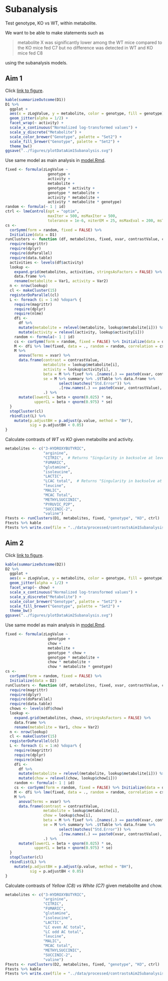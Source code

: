 # Subanalysis

Test genotype, KO vs WT, within metabolite.

We want to be able to make statements such as

> metabolite X was significantly lower among the WT mice compared to the KO
> mice fed C7 but no difference was detected in WT and KO mice fed C8

using the subanalysis models.


## Aim 1

Click [link to figure](../figures/plotDataAim1Subanalysis.svg).

```r
kable(summarizeOutcome(D1))
D1 %>%
  ggplot +
  aes(x = zLogValue, y = metabolite, color = genotype, fill = genotype) +
  geom_jitter(alpha = 1/2) +
  facet_wrap(~ activity) +
  scale_x_continuous("Normalized log-transformed values") +
  scale_y_discrete("Metabolite") +
  scale_color_brewer("Genotype", palette = "Set2") +
  scale_fill_brewer("Genotype", palette = "Set2") +
  theme_bw()
ggsave("../figures/plotDataAim1Subanalysis.svg")
```

Use same model as main analysis in [model.Rmd](model.Rmd).

```r
fixed <- formula(zLogValue ~
                   genotype +
                   activity +
                   metabolite +
                   genotype * activity +
                   genotype * metabolite +
                   activity * metabolite +
                   activity * metabolite * genotype)
random <- formula(~ 1 | id)
ctrl <- lmeControl(opt = "optim",
                   maxIter = 500, msMaxIter = 500,
                   tolerance = 1e-6, niterEM = 25, msMaxEval = 200, msTol = 1e-7)
cs <-
  corSymm(form = random, fixed = FALSE) %>%
  Initialize(data = D1)
runClusters <- function (df, metabolites, fixed, xvar, contrastValue, ctrl) {
  require(magrittr)
  require(dplyr)
  require(doParallel)
  require(data.table)
  activities <- levels(df$activity)
  lookup <-
    expand.grid(metabolites, activities, stringsAsFactors = FALSE) %>%
    data.frame %>%
    rename(metabolite = Var1, activity = Var2)
  n <- nrow(lookup)
  cl <- makeCluster(15)
  registerDoParallel(cl)
  L <- foreach (i = 1:n) %dopar% {
    require(magrittr)
    require(dplyr)
    require(nlme)
    dfi <-
      df %>%
      mutate(metabolite = relevel(metabolite, lookup$metabolite[i])) %>%
      mutate(activity = relevel(activity, lookup$activity[i]))
    random <- formula(~ 1 | id)
    cs <- corSymm(form = random, fixed = FALSE) %>% Initialize(data = dfi)
    M <- dfi %>% lme(fixed, data = ., random = random, correlation = cs, control = ctrl)
    M %>%
      anova(Terms = xvar) %>%
      data.frame(contrast = contrastValue,
                 metabolite = lookup$metabolite[i],
                 activity = lookup$activity[i],
                 beta = M %>% fixef %>% .[names(.) == paste0(xvar, contrastValue)],
                 se = M %>% summary %>% .$tTable %>% data.frame %>%
                        select(matches("Std.Error")) %>%
                        .[row.names(.) == paste0(xvar, contrastValue), ],
                 .) %>%
      mutate(lowerCL = beta + qnorm(0.025) * se,
             upperCL = beta + qnorm(0.975) * se)
  }
  stopCluster(cl)
  rbindlist(L) %>%
    mutate(p.adjustBH = p.adjust(p.value, method = "BH"),
           sig = p.adjustBH < 0.05)
}
```

Calculate contrasts of *WT vs KO* given metabolite and activity.

```r
metabolites <- c("3-HYDROXYBUTYRIC",
                 "arginine",
                 "CITRIC",  # Returns "Singularity in backsolve at level 0, block 1" error
                 "FUMARIC",
                 "glutamine",
                 "isoleucine",
                 "LACTIC",
                 "LCAC total",  # Returns "Singularity in backsolve at level 0, block 1" error
                 "leucine",
                 "MALIC",
                 "MCAC Total",
                 "METHYLSUCCINIC",
                 "PYRUVIC_P2P",
                 "SUCCINIC-2",
                 "valine")
Ftests <- runClusters(D1, metabolites, fixed, "genotype", "KO", ctrl)
Ftests %>% kable
Ftests %>% write.csv(file = "../data/processed/contrastsAim1Subanalysis.csv", row.names = FALSE)
```


## Aim 2

Click [link to figure](../figures/plotDataAim2Subanalysis.svg).

```r
kable(summarizeOutcome(D2))
D2 %>%
  ggplot +
  aes(x = zLogValue, y = metabolite, color = genotype, fill = genotype) +
  geom_jitter(alpha = 1/2) +
  facet_wrap(~ chow) +
  scale_x_continuous("Normalized log-transformed values") +
  scale_y_discrete("Metabolite") +
  scale_color_brewer("Genotype", palette = "Set2") +
  scale_fill_brewer("Genotype", palette = "Set2") +
  theme_bw()
ggsave("../figures/plotDataAim2Subanalysis.svg")
```

Use same model as main analysis in [model.Rmd](model.Rmd).

```r
fixed <- formula(zLogValue ~
                   genotype +
                   chow +
                   metabolite +
                   genotype * chow +
                   genotype * metabolite +
                   chow * metabolite +
                   chow * metabolite * genotype)
cs <-
  corSymm(form = random, fixed = FALSE) %>%
  Initialize(data = D2)
runClusters <- function (df, metabolites, fixed, xvar, contrastValue, ctrl) {
  require(magrittr)
  require(dplyr)
  require(doParallel)
  require(data.table)
  chows <- levels(df$chow)
  lookup <-
    expand.grid(metabolites, chows, stringsAsFactors = FALSE) %>%
    data.frame %>%
    rename(metabolite = Var1, chow = Var2)
  n <- nrow(lookup)
  cl <- makeCluster(15)
  registerDoParallel(cl)
  L <- foreach (i = 1:n) %dopar% {
    require(magrittr)
    require(dplyr)
    require(nlme)
    dfi <-
      df %>%
      mutate(metabolite = relevel(metabolite, lookup$metabolite[i])) %>%
      mutate(chow = relevel(chow, lookup$chow[i]))
    random <- formula(~ 1 | id)
    cs <- corSymm(form = random, fixed = FALSE) %>% Initialize(data = dfi)
    M <- dfi %>% lme(fixed, data = ., random = random, correlation = cs, control = ctrl)
    M %>%
      anova(Terms = xvar) %>%
      data.frame(contrast = contrastValue,
                 metabolite = lookup$metabolite[i],
                 chow = lookup$chow[i],
                 beta = M %>% fixef %>% .[names(.) == paste0(xvar, contrastValue)],
                 se = M %>% summary %>% .$tTable %>% data.frame %>%
                        select(matches("Std.Error")) %>%
                        .[row.names(.) == paste0(xvar, contrastValue), ],
                 .) %>%
      mutate(lowerCL = beta + qnorm(0.025) * se,
             upperCL = beta + qnorm(0.975) * se)
  }
  stopCluster(cl)
  rbindlist(L) %>%
    mutate(p.adjustBH = p.adjust(p.value, method = "BH"),
           sig = p.adjustBH < 0.05)
}
```

Calculate contrasts of *Yellow (C8) vs White (C7)* given metabolite and chow.

```r
metabolites <- c("3-HYDROXYBUTYRIC",
                 "arginine",
                 "CITRIC",
                 "FUMARIC",
                 "glutamine",
                 "isoleucine",
                 "LACTIC",
                 "LC even AC total",
                 "LC odd AC total",
                 "leucine",
                 "MALIC",
                 "MCAC total",
                 "METHYLSUCCINIC",
                 "SUCCINIC-2",
                 "valine")
Ftests <- runClusters(D2, metabolites, fixed, "genotype", "KO", ctrl)
Ftests %>% kable
Ftests %>% write.csv(file = "../data/processed/contrastsAim2Subanalysis.csv", row.names = FALSE)
```
